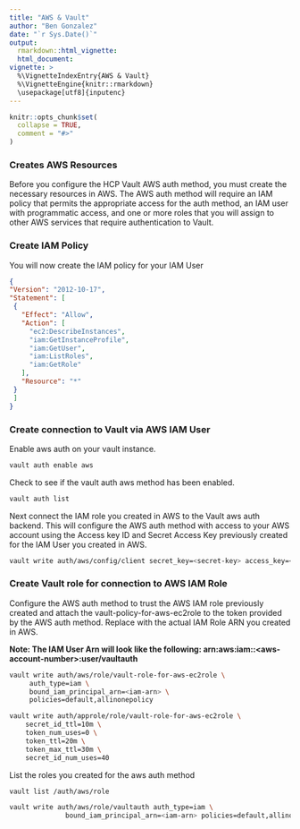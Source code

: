 ```yaml
---
title: "AWS & Vault"
author: "Ben Gonzalez"
date: "`r Sys.Date()`"
output: 
  rmarkdown::html_vignette:
  html_document:
vignette: >
  %\VignetteIndexEntry{AWS & Vault}
  %\VignetteEngine{knitr::rmarkdown}
  \usepackage[utf8]{inputenc}  
---
```


```r
knitr::opts_chunk$set(
  collapse = TRUE,
  comment = "#>"
)
```

### Creates AWS Resources

Before you configure the HCP Vault AWS auth method, you must create the necessary resources in AWS. The AWS auth method will require an IAM policy that permits the appropriate access for the auth method, an IAM user with programmatic access, and one or more roles that you will assign to other AWS services that require authentication to Vault.

### Create IAM Policy

You will now create the IAM policy for your IAM User

```json
{
"Version": "2012-10-17",
"Statement": [
 {
   "Effect": "Allow",
   "Action": [
     "ec2:DescribeInstances",
     "iam:GetInstanceProfile",
     "iam:GetUser",
     "iam:ListRoles",
     "iam:GetRole"
   ],
   "Resource": "*"
 }
 ]
}


```

### Create connection to Vault via AWS IAM User


Enable aws auth on your vault instance.

```bash
vault auth enable aws

```

Check to see if the vault auth aws method has been enabled.

```bash
vault auth list
```

Next connect the IAM role you created in AWS to the Vault aws auth backend. This will configure the AWS auth method with access to your AWS account using the Access key ID and Secret Access Key previously created for the IAM User you created in AWS.


```bash
vault write auth/aws/config/client secret_key=<secret-key> access_key=<access-key>
```


### Create Vault role for connection to AWS IAM Role

Configure the AWS auth method to trust the AWS IAM role previously created and attach the vault-policy-for-aws-ec2role to the token provided by the AWS auth method. Replace <iam-arn> with the actual IAM Role ARN you created in AWS.

**Note: The IAM User Arn will look like the following: arn:aws:iam::\<aws-account-number\>:user/vaultauth **

```bash
vault write auth/aws/role/vault-role-for-aws-ec2role \
     auth_type=iam \
     bound_iam_principal_arn=<iam-arn> \
     policies=default,allinonepolicy
```


```bash
vault write auth/approle/role/vault-role-for-aws-ec2role \
    secret_id_ttl=10m \
    token_num_uses=0 \
    token_ttl=20m \
    token_max_ttl=30m \
    secret_id_num_uses=40
```    

List the roles you created for the aws auth method

```bash
vault list /auth/aws/role
```

```bash
vault write auth/aws/role/vaultauth auth_type=iam \
              bound_iam_principal_arn=<iam-arn> policies=default,allinonepolicy max_ttl=500h
```              